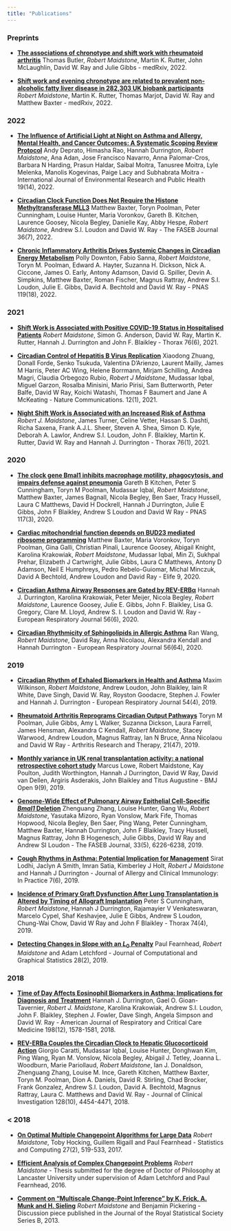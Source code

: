 ```yaml
---
title: "Publications"
---
```


### Preprints

* [**The associations of chronotype and shift work with rheumatoid arthritis**](https://doi.org/10.1101/2022.07.07.22277352){target="_blank"} Thomas Butler, *Robert Maidstone*,  Martin K. Rutter, John McLaughlin, David W. Ray and Julie Gibbs - medRxiv, 2022.

* [**Shift work and evening chronotype are related to prevalent non-alcoholic fatty liver disease in 282,303 UK biobank participants**](https://doi.org/10.1101/2022.05.19.22275307){target="_blank"} *Robert Maidstone*, Martin K. Rutter, Thomas Marjot, David W. Ray and Matthew Baxter - medRxiv, 2022.

### 2022

* [**The Influence of Artificial Light at Night on Asthma and Allergy, Mental Health, and Cancer Outcomes: A Systematic Scoping Review Protocol**](https://doi.org/10.3390/ijerph19148522){target="_blank"} Andy Deprato, Himasha Rao, Hannah Durrington, *Robert Maidstone*, Ana Adan, Jose Francisco Navarro, Anna Palomar-Cros, Barbara N Harding, Prasun Haldar, Saibal Moitra, Tanusree Moitra, Lyle Melenka, Manolis Kogevinas, Paige Lacy and Subhabrata Moitra - International Journal of Environmental Research and Public Health 19(14), 2022.

* [**Circadian Clock Function Does Not Require the Histone Methyltransferase MLL3**](https://doi.org/10.1096/fj.202200368R){target="_blank"}
Matthew Baxter, Toryn Poolman, Peter Cunningham, Louise Hunter, Maria Voronkov, Gareth B. Kitchen,  Laurence Goosey, Nicola Begley, Danielle Kay, Abby Hespe, *Robert Maidstone*, Andrew S.I. Loudon and David W. Ray - The FASEB Journal 36(7), 2022.

* [**Chronic Inflammatory Arthritis Drives Systemic Changes in Circadian Energy Metabolism**](https://doi.org/10.1073/pnas.2112781119){target="_blank"} Polly Downton, Fabio Sanna, *Robert Maidstone*, Toryn M. Poolman, Edward A. Hayter, Suzanna H. Dickson, Nick A. Ciccone, James O. Early, Antony Adamson, David G. Spiller, Devin A. Simpkins, Matthew Baxter, Roman Fischer, Magnus Rattray, Andrew S.I. Loudon, Julie E. Gibbs, David A. Bechtold and David W. Ray - PNAS 119(18), 2022.

### 2021

* [**Shift Work is Associated with Positive COVID-19 Status in Hospitalised Patients**](http://dx.doi.org/10.1136/thoraxjnl-2020-216651){target="_blank"} *Robert Maidstone*, Simon G. Anderson, David W. Ray, Martin K. Rutter, Hannah J. Durrington and John F. Blaikley - Thorax 76(6), 2021.

* [**Circadian Control of Hepatitis B Virus Replication**](https://doi.org/10.1038/s41467-021-21821-0){target="_blank"}
Xiaodong Zhuang, Donall Forde, Senko Tsukuda, Valentina D’Arienzo, Laurent Mailly, James M Harris, Peter AC Wing, Helene Borrmann, Mirjam Schilling, Andrea Magri, Claudia Orbegozo Rubio, *Robert J Maidstone*, Mudassar Iqbal, Miguel Garzon, Rosalba Minisini, Mario Pirisi, Sam Butterworth, Peter Balfe, David W Ray, Koichi Watashi, Thomas F Baumert and Jane A McKeating - Nature Communications. 12(1), 2021.

* [**Night Shift Work is Associated with an Increased Risk of Asthma**](http://dx.doi.org/10.1136/thoraxjnl-2020-215218){target="_blank"} *Robert J. Maidstone*, James Turner, Celine Vetter, Hassan S. Dashti, Richa Saxena, Frank A.J.L. Sheer, Steven A. Shea, Simon D. Kyle, Deborah A. Lawlor, Andrew S.I. Loudon, John F. Blaikley, Martin K. Rutter, David W. Ray and Hannah J. Durrington - Thorax 76(1), 2021.

### 2020

* [**The clock gene Bmal1 inhibits macrophage motility, phagocytosis, and impairs defense against pneumonia**](https://doi.org/10.1073/pnas.1915932117){target="_blank"} Gareth B Kitchen, Peter S Cunningham, Toryn M Poolman, Mudassar Iqbal, *Robert Maidstone*, Matthew Baxter, James Bagnall, Nicola Begley, Ben Saer, Tracy Hussell, Laura C Matthews, David H Dockrell, Hannah J Durrington, Julie E Gibbs, John F Blaikley, Andrew S Loudon and David W Ray - PNAS 117(3), 2020.

* [**Cardiac mitochondrial function depends on BUD23 mediated ribosome programming**](https://doi.org/10.7554/eLife.50705){target="_blank"} Matthew Baxter, Maria Voronkov, Toryn Poolman, Gina Galli, Christian Pinali, Laurence Goosey, Abigail Knight, Karolina Krakowiak, *Robert Maidstone*, Mudassar Iqbal, Min Zi, Sukhpal Prehar, Elizabeth J Cartwright, Julie Gibbs, Laura C Matthews, Antony D Adamson, Neil E Humphreys, Pedro Rebelo-Guiomar, Michal Minczuk, David A Bechtold, Andrew Loudon and David Ray - Elife 9, 2020.

* [**Circadian Asthma Airway Responses are Gated by REV-ERBα**](https://doi.org/10.1183/13993003.02407-2019){target="_blank"}
Hannah J. Durrington, Karolina Krakowiak, Peter Meijer, Nicola Begley, *Robert Maidstone*, Laurence Goosey, Julie E. Gibbs, John F. Blaikley, Lisa G. Gregory, Clare M. Lloyd, Andrew S. I. Loudon and David W. Ray - European Respiratory Journal 56(6), 2020.

* [**Circadian Rhythmicity of Sphingolipids in Allergic Asthma**](https://doi.org/10.1183/13993003.congress-2020.616){target="_blank"}
Ran Wang, *Robert Maidstone*, David Ray, Anna Nicolaou, Alexandra Kendall and Hannah Durrington - European Respiratory Journal 56(64), 2020.

### 2019

* [**Circadian Rhythm of Exhaled Biomarkers in Health and Asthma**](https://doi.org/10.1183/13993003.01068-2019){target="_blank"}
Maxim Wilkinson, *Robert Maidstone*, Andrew Loudon, John Blaikley, Iain R White, Dave Singh, David W. Ray, Royston Goodacre, Stephen J. Fowler and Hannah J. Durrington - European Respiratory Journal 54(4), 2019.

* [**Rheumatoid Arthritis Reprograms Circadian Output Pathways**](https://doi.org/10.1186/s13075-019-1825-y){target="_blank"}
Toryn M Poolman, Julie Gibbs, Amy L Walker, Suzanna Dickson, Laura Farrell, James Hensman, Alexandra C Kendall, *Robert Maidstone*, Stacey Warwood, Andrew Loudon, Magnus Rattray, Ian N Bruce, Anna Nicolaou and David W Ray - Arthritis Research and Therapy, 21(47), 2019.

* [**Monthly variance in UK renal transplantation activity: a national retrospective cohort study**](https://doi.org/10.1136/bmjopen-2018-028786){target="_blank"} Marcus Lowe, Robert Maidstone, Kay Poulton, Judith Worthington, Hannah J Durrington, David W Ray, David van Dellen, Argiris Asderakis, John Blaikley and Titus Augustine - BMJ Open 9(9), 2019.

* [**Genome-Wide Effect of Pulmonary Airway Epithelial Cell-Specific *Bmal1* Deletion**](https://doi.org/10.1096/fj.201801682R){target="_blank"}
Zhenguang Zhang, Louise Hunter, Gang Wu, *Robert Maidstone*, Yasutaka Mizoro, Ryan Vonslow, Mark Fife, Thomas Hopwood, Nicola Begley, Ben Saer, Ping Wang, Peter Cunningham, Matthew Baxter, Hannah Durrington, John F Blaikley, Tracy Hussell, Magnus Rattray, John B Hogenesch, Julie Gibbs, David W Ray and Andrew SI Loudon - The FASEB Journal, 33(5), 6226-6238, 2019.

* [**Cough Rhythms in Asthma: Potential Implication for Management**](https://doi.org/10.1016/j.jaip.2018.12.020){target="_blank"}
Sirat Lodhi, Jaclyn A Smith, Imran Satia, Kimberley J Holt, *Robert J Maidstone* and Hannah J Durrington - Journal of Allergy and Clinical Immunology: In Practice 7(6), 2019.


* [**Incidence of Primary Graft Dysfunction After Lung Transplantation is Altered by Timing of Allograft Implantation**](/staff/robert.maidstone/publication/cunningham2018/index.html){target="_blank"}
Peter S Cunningham, *Robert Maidstone*, Hannah J Durrington, Rajamayier V Venkateswaran, Marcelo Cypel, Shaf Keshavjee, Julie E Gibbs, Andrew S Loudon, Chung-Wai Chow, David W Ray and John F Blaikley - Thorax 74(4), 2019.

* [**Detecting Changes in Slope with an $L_0$ Penalty**](https://doi.org/10.1080/10618600.2018.1512868){target="_blank"} Paul Fearnhead, *Robert Maidstone* and Adam Letchford - Journal of Computational and Graphical Statistics 28(2), 2019.

### 2018

* [**Time of Day Affects Eosinophil Biomarkers in Asthma: Implications for Diagnosis and Treatment**](https://doi.org/10.1164/rccm.201807-1289LE){target="_blank"}
Hannah J. Durrington, Gael O. Gioan-Tavernier, *Robert J. Maidstone*, Karolina Krakowiak, Andrew S.I. Loudon, John F. Blaikley, Stephen J. Fowler, Dave Singh, Angela Simpson and David W. Ray - American Journal of Respiratory and Critical Care Medicine 198(12), 1578-1581, 2018.

* [**REV-ERBa Couples the Circadian Clock to Hepatic Glucocorticoid Action**](https://doi.org/10.1172/JCI96138){target="_blank"} Giorgio Caratti, Mudassar Iqbal, Louise Hunter, Donghwan Kim, Ping Wang, Ryan M. Vonslow, Nicola Begley, Abigail J. Tetley, Joanna L. Woodburn, Marie Pariollaud, *Robert Maidstone*, Ian J. Donaldson, Zhenguang Zhang, Louise M. Ince, Gareth Kitchen, Matthew Baxter, Toryn M. Poolman, Dion A. Daniels, David R. Stirling, Chad Brocker, Frank Gonzalez, Andrew S.I. Loudon, David A. Bechtold, Magnus Rattray, Laura C. Matthews and David W. Ray - Journal of Clinical Investigation 128(10), 4454-4471, 2018.

### < 2018

* [**On Optimal Multiple Changepoint Algorithms for Large Data**](https://doi.org/10.1007/s11222-016-9636-3){target="_blank"} *Robert Maidstone*, Toby Hocking, Guillem Rigaill and Paul Fearnhead - Statistics and Computing 27(2), 519-533, 2017.

* [**Efficient Analysis of Complex Changepoint Problems**](https://eprints.lancs.ac.uk/id/eprint/83055/1/2016MaidstonePhD.pdf){target="_blank"} *Robert Maidstone* - Thesis submitted for the degree of Doctor of Philosophy at Lancaster University under supervision of Adam Letchford and Paul Fearnhead, 2016.

* [**Comment on "Multiscale Change-Point Inference" by K. Frick, A. Munk and H. Sieling**](https://personalpages.manchester.ac.uk/staff/robert.maidstone/maidstonepickering2013.pdf){target="_blank"} *Robert Maidstone* and Benjamin Pickering - Discussion piece published in the Journal of the Royal Statistical Society Series B, 2013.






